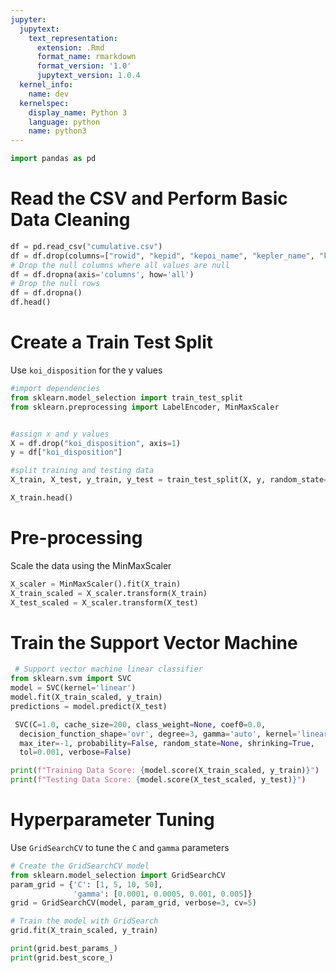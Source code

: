 ```yaml
---
jupyter:
  jupytext:
    text_representation:
      extension: .Rmd
      format_name: rmarkdown
      format_version: '1.0'
      jupytext_version: 1.0.4
  kernel_info:
    name: dev
  kernelspec:
    display_name: Python 3
    language: python
    name: python3
---
```


```python
import pandas as pd
```

# Read the CSV and Perform Basic Data Cleaning

```python
df = pd.read_csv("cumulative.csv")
df = df.drop(columns=["rowid", "kepid", "kepoi_name", "kepler_name", "koi_pdisposition", "koi_score", "koi_tce_delivname"])
# Drop the null columns where all values are null
df = df.dropna(axis='columns', how='all')
# Drop the null rows
df = df.dropna()
df.head()
```

# Create a Train Test Split

Use `koi_disposition` for the y values

```python
#import dependencies
from sklearn.model_selection import train_test_split
from sklearn.preprocessing import LabelEncoder, MinMaxScaler


#assign x and y values
X = df.drop("koi_disposition", axis=1)
y = df["koi_disposition"]

#split training and testing data
X_train, X_test, y_train, y_test = train_test_split(X, y, random_state=115, stratify=y)
```

```python
X_train.head()
```

# Pre-processing

Scale the data using the MinMaxScaler

```python
X_scaler = MinMaxScaler().fit(X_train)
X_train_scaled = X_scaler.transform(X_train)
X_test_scaled = X_scaler.transform(X_test)
```

# Train the Support Vector Machine

```python
 # Support vector machine linear classifier
from sklearn.svm import SVC 
model = SVC(kernel='linear')
model.fit(X_train_scaled, y_train)
predictions = model.predict(X_test)
```

```python
 SVC(C=1.0, cache_size=200, class_weight=None, coef0=0.0,
  decision_function_shape='ovr', degree=3, gamma='auto', kernel='linear',
  max_iter=-1, probability=False, random_state=None, shrinking=True,
  tol=0.001, verbose=False)
```

```python
print(f"Training Data Score: {model.score(X_train_scaled, y_train)}")
print(f"Testing Data Score: {model.score(X_test_scaled, y_test)}")
```

# Hyperparameter Tuning

Use `GridSearchCV` to tune the `C` and `gamma` parameters

```python
# Create the GridSearchCV model
from sklearn.model_selection import GridSearchCV
param_grid = {'C': [1, 5, 10, 50],
              'gamma': [0.0001, 0.0005, 0.001, 0.005]}
grid = GridSearchCV(model, param_grid, verbose=3, cv=5)
```

```python
# Train the model with GridSearch
grid.fit(X_train_scaled, y_train)
```

```python
print(grid.best_params_)
print(grid.best_score_)
```

```python

```
